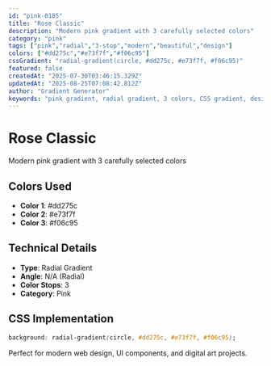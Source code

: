 ```yaml
---
id: "pink-0185"
title: "Rose Classic"
description: "Modern pink gradient with 3 carefully selected colors"
category: "pink"
tags: ["pink","radial","3-stop","modern","beautiful","design"]
colors: ["#dd275c","#e73f7f","#f06c95"]
cssGradient: "radial-gradient(circle, #dd275c, #e73f7f, #f06c95)"
featured: false
createdAt: "2025-07-30T03:46:15.329Z"
updatedAt: "2025-08-25T07:08:42.812Z"
author: "Gradient Generator"
keywords: "pink gradient, radial gradient, 3 colors, CSS gradient, design, #dd275c, #e73f7f, #f06c95"
---
```


# Rose Classic

Modern pink gradient with 3 carefully selected colors

## Colors Used
- **Color 1**: #dd275c
- **Color 2**: #e73f7f
- **Color 3**: #f06c95

## Technical Details
- **Type**: Radial Gradient
- **Angle**: N/A (Radial)
- **Color Stops**: 3
- **Category**: Pink

## CSS Implementation
```css
background: radial-gradient(circle, #dd275c, #e73f7f, #f06c95);
```

Perfect for modern web design, UI components, and digital art projects.

